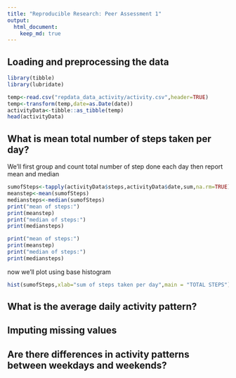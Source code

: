 ```yaml
---
title: "Reproducible Research: Peer Assessment 1"
output: 
  html_document:
    keep_md: true
---
```



## Loading and preprocessing the data
```r
library(tibble)
library(lubridate)
```

```r
temp<-read.csv("repdata_data_activity/activity.csv",header=TRUE)
temp<-transform(temp,date=as.Date(date))
activityData<-tibble::as_tibble(temp)
head(activityData)
```



## What is mean total number of steps taken per day?
We'll first group and count total number of step done each day then report mean and median

```r
sumofSteps<-tapply(activityData$steps,activityData$date,sum,na.rm=TRUE)
meanstep<-mean(sumofSteps)
mediansteps<-median(sumofSteps)
print("mean of steps:")
print(meanstep)
print("median of steps:")
print(mediansteps)
```

```r
print("mean of steps:")
print(meanstep)
print("median of steps:")
print(mediansteps)
```

now we'll plot using base histogram

```r
hist(sumofSteps,xlab="sum of steps taken per day",main = "TOTAL STEPS")
```

## What is the average daily activity pattern?



## Imputing missing values



## Are there differences in activity patterns between weekdays and weekends?
